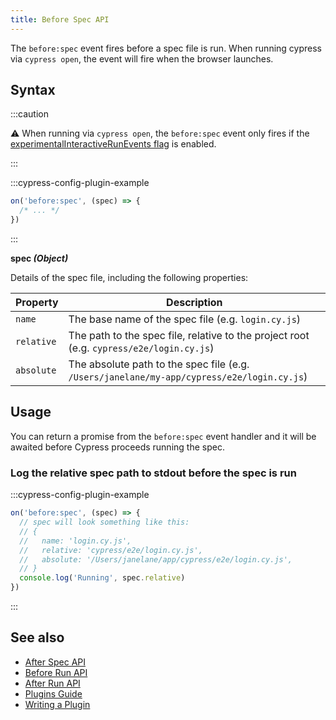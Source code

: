 ```yaml
---
title: Before Spec API
---
```


The `before:spec` event fires before a spec file is run. When running cypress
via `cypress open`, the event will fire when the browser launches.

## Syntax

<WarningSetupNodeEvents />

:::caution

⚠️ When running via `cypress open`, the `before:spec` event only fires if the
[experimentalInteractiveRunEvents flag](/app/references/configuration#Experiments)
is enabled.

:::

:::cypress-config-plugin-example

```js
on('before:spec', (spec) => {
  /* ... */
})
```

:::

<Icon name="angle-right" /> **spec _(Object)_**

Details of the spec file, including the following properties:

| Property   | Description                                                                                |
| ---------- | ------------------------------------------------------------------------------------------ |
| `name`     | The base name of the spec file (e.g. `login.cy.js`)                                        |
| `relative` | The path to the spec file, relative to the project root (e.g. `cypress/e2e/login.cy.js`)   |
| `absolute` | The absolute path to the spec file (e.g. `/Users/janelane/my-app/cypress/e2e/login.cy.js`) |

## Usage

You can return a promise from the `before:spec` event handler and it will be
awaited before Cypress proceeds running the spec.

### Log the relative spec path to stdout before the spec is run

:::cypress-config-plugin-example

```ts
on('before:spec', (spec) => {
  // spec will look something like this:
  // {
  //   name: 'login.cy.js',
  //   relative: 'cypress/e2e/login.cy.js',
  //   absolute: '/Users/janelane/app/cypress/e2e/login.cy.js',
  // }
  console.log('Running', spec.relative)
})
```

:::

## See also

- [After Spec API](/api/node-events/after-spec-api)
- [Before Run API](/api/node-events/before-run-api)
- [After Run API](/api/node-events/after-run-api)
- [Plugins Guide](/app/plugins/plugins-guide)
- [Writing a Plugin](/api/node-events/writing-a-plugin)
